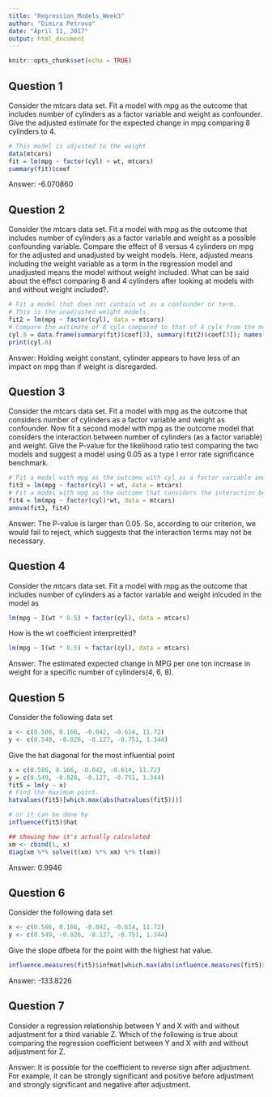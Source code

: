 ---
title: "Regression_Models_Week3"
author: "Dimira Petrova"
date: "April 11, 2017"
output: html_document
---

```{r setup, include=FALSE}
knitr::opts_chunk$set(echo = TRUE)
```

## Question 1

Consider the mtcars data set. Fit a model with mpg as the outcome that includes number of cylinders as a factor variable and weight as confounder. Give the adjusted estimate for the expected change in mpg comparing 8 cylinders to 4.

```{r}
# This model is adjusted to the weight
data(mtcars)
fit = lm(mpg ~ factor(cyl) + wt, mtcars)
summary(fit)$coef
```

Answer: -6.070860

## Question 2

Consider the mtcars data set. Fit a model with mpg as the outcome that includes number of cylinders as a factor variable and weight as a possible confounding variable. Compare the effect of 8 versus 4 cylinders on mpg for the adjusted and unadjusted by weight models. Here, adjusted means including the weight variable as a term in the regression model and unadjusted means the model without weight included. What can be said about the effect comparing 8 and 4 cylinders after looking at models with and without weight included?.

```{r}
# Fit a model that does not contain wt as a confounder or term.
# This is the unadjusted weight models.
fit2 = lm(mpg ~ factor(cyl), data = mtcars)
# Compare the estimate of 8 cyls compared to that of 4 cyls from the models with and without wt.
cyl.8 = data.frame(summary(fit)$coef[3], summary(fit2)$coef[3]); names(cyl.8) = c("with wt", "no wt"); rownames(cyl.8) = "cyl 8 Est."
print(cyl.8)
```
Answer: Holding weight constant, cylinder appears to have less of an impact on mpg than if weight is disregarded.

## Question 3

Consider the mtcars data set. Fit a model with mpg as the outcome that considers number of cylinders as a factor variable and weight as confounder. Now fit a second model with mpg as the outcome model that considers the interaction between number of cylinders (as a factor variable) and weight. Give the P-value for the likelihood ratio test comparing the two models and suggest a model using 0.05 as a type I error rate significance benchmark.

```{r}
# Fit a model with mpg as the outcome with cyl as a factor variable and weight as confounder.
fit3 = lm(mpg ~ factor(cyl) + wt, data = mtcars)
# Fit a model with mpg as the outcome that considers the interaction between number of cylinders and weight.
fit4 = lm(mpg ~ factor(cyl)*wt, data = mtcars)
anova(fit3, fit4)
```

Answer: The P-value is larger than 0.05. So, according to our criterion, we would fail to reject, which suggests that the interaction terms may not be necessary.

## Question 4
Consider the mtcars data set. Fit a model with mpg as the outcome that includes number of cylinders as a factor variable and weight inlcuded in the model as
```{r}
lm(mpg ~ I(wt * 0.5) + factor(cyl), data = mtcars)
```
How is the wt coefficient interpretted?
```{r}
lm(mpg ~ I(wt * 0.5) + factor(cyl), data = mtcars)
```
Answer: The estimated expected change in MPG per one ton increase in weight for a specific number of cylinders(4, 6, 8).

## Question 5
Consider the following data set
```{r}
x <- c(0.586, 0.166, -0.042, -0.614, 11.72)
y <- c(0.549, -0.026, -0.127, -0.751, 1.344)
```
Give the hat diagonal for the most influential point
```{r}
x = c(0.586, 0.166, -0.042, -0.614, 11.72)
y = c(0.549, -0.026, -0.127, -0.751, 1.344)
fit5 = lm(y ~ x)
# Find the maximum point.
hatvalues(fit5)[which.max(abs(hatvalues(fit5)))]

# or it can be done by
influence(fit5)$hat

## showing how it's actually calculated
xm <- cbind(1, x)
diag(xm %*% solve(t(xm) %*% xm) %*% t(xm))

```
Answer: 0.9946

## Question 6
Consider the following data set
```{r}
x <- c(0.586, 0.166, -0.042, -0.614, 11.72)
y <- c(0.549, -0.026, -0.127, -0.751, 1.344)
```
Give the slope dfbeta for the point with the highest hat value.
```{r}
influence.measures(fit5)$infmat[which.max(abs(influence.measures(fit5)$infmat[, 2])), 2]
```
Answer: -133.8226

## Question 7
Consider a regression relationship between Y and X with and without adjustment for a third variable Z. Which of the following is true about comparing the regression coefficient between Y and X with and without adjustment for Z.

Answer: It is possible for the coefficient to reverse sign after adjustment. For example, it can be strongly significant and positive before adjustment and strongly significant and negative after adjustment.